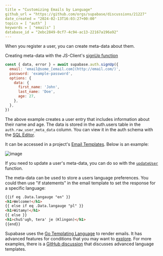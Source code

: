 ```yaml
---
title = "Customizing Emails by Language"
github_url = "https://github.com/orgs/supabase/discussions/21227"
date_created = "2024-02-13T16:03:27+00:00"
topics = [ "auth" ]
keywords = [ "emails" ]
database_id = "2ebc2849-0cf7-4c94-ac13-22167a196a92"
---
```


When you register a user, you can create meta-data about them.

Creating meta-data with the JS-Client's [signUp function](https://supabase.com/docs/reference/javascript/auth-signup?example=sign-up-with-additional-user-metadata)

```javascript
const { data, error } = await supabase.auth.signUp({
  email: 'email@some_[email.com](http://email.com/)',
  password: 'example-password',
  options: {
    data: {
      first_name: 'John',
      last_name: 'Doe',
      age: 27,
    },
  },
})
```

The above example creates a user entry that includes information about their name and age. The data is stored in the auth.users table in the `auth.raw_user_meta_data` column. You can view it in the auth schema with the [SQL Editor](https://supabase.com/dashboard/project/_/editor).

It can be accessed in a project's [Email Templates](https://supabase.com/dashboard/project/_/auth/templates). Below is an example:

![image](/docs/img/troubleshooting/3eeb2435-dd1c-41bc-9557-44cabff38f59.png)

If you need to update a user's meta-data, you can do so with the [`updateUser`](https://supabase.com/docs/reference/javascript/auth-updateuser?example=update-the-users-metadata) function.

The meta-data can be used to store a users language preferences. You could then use "if statements" in the email template to set the response for a specific language:

```html
{{if eq .Data.langauge "en" }}
<h1>Welcome!</h1>
{{ else if eq .Data.langauge "pl" }}
<h1>Witamy!</h1>
{{ else }}
<h1>chuS'ugh, tera' je (Klingon)</h1>
{{end}}
```

Supabase uses the [Go Templating Language](https://pkg.go.dev/text/template) to render emails. It has advanced features for conditions that you may want to [explore](https://gohugo.io/templates/introduction/). For more examples, there is a [GitHub discussion](https://github.com/supabase/gotrue/issues/80#issuecomment-1552264148) that discusses advanced language templates.
